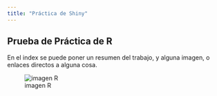 ```yaml
---
title: "Práctica de Shiny"
---
```


## Prueba de Práctica de R

En el index se puede poner un resumen del trabajo, y alguna imagen, o enlaces
directos a alguna cosa.


![imagen R](https://cdn.conceptosclaros.com/wp-content/uploads/2016/07/RStudio-Ball.png)